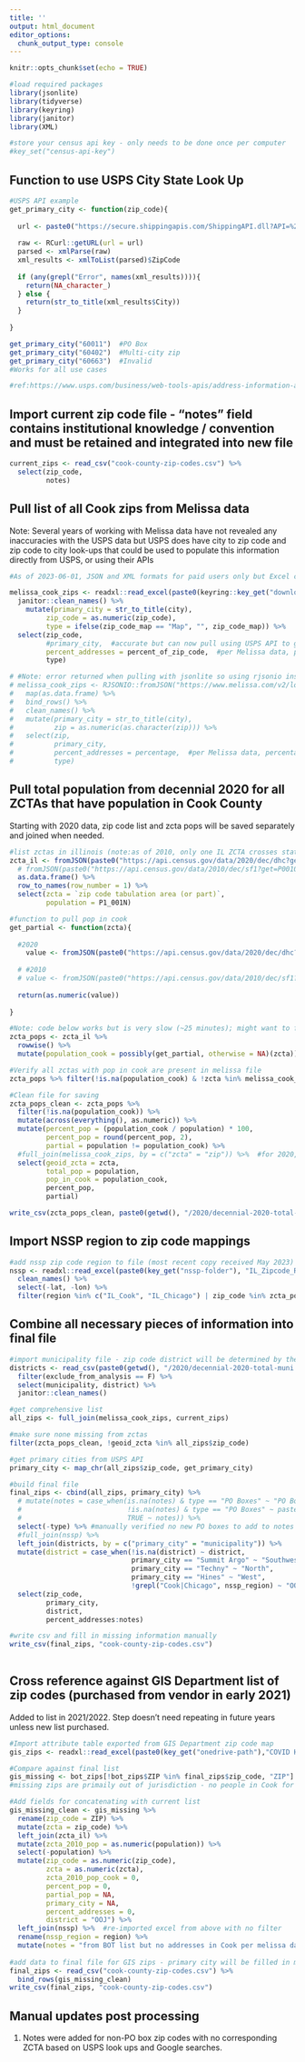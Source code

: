```yaml
---
title: ''
output: html_document
editor_options: 
  chunk_output_type: console
---
```


```r
knitr::opts_chunk$set(echo = TRUE)

#load required packages
library(jsonlite)
library(tidyverse)
library(keyring)
library(janitor)
library(XML)

#store your census api key - only needs to be done once per computer
#key_set("census-api-key")

```

## Function to use USPS City State Look Up

```r

#USPS API example 
get_primary_city <- function(zip_code){
  
  url <- paste0("https://secure.shippingapis.com/ShippingAPI.dll?API=%20CityStateLookup&XML=%20%3CCityStateLookupRequest%20USERID=%22", key_get("usps-api-user"), "%22%3E%20%3CZipCode%20ID=%270%27%3E%20%3CZip5%3E", zip_code, "%3C/Zip5%3E%20%3C/ZipCode%3E%20%3C/CityStateLookupRequest%3E")
  
  raw <- RCurl::getURL(url = url)
  parsed <- xmlParse(raw)
  xml_results <- xmlToList(parsed)$ZipCode
  
  if (any(grepl("Error", names(xml_results)))){
    return(NA_character_)
  } else {
    return(str_to_title(xml_results$City))
  }
  
}

get_primary_city("60011")  #PO Box
get_primary_city("60402")  #Multi-city zip
get_primary_city("60663")  #Invalid
#Works for all use cases

#ref:https://www.usps.com/business/web-tools-apis/address-information-api.pdf

```

## Import current zip code file - "notes" field contains institutional knowledge / convention and must be retained and integrated into new file

```r

current_zips <- read_csv("cook-county-zip-codes.csv") %>%
  select(zip_code, 
         notes)

```

## Pull list of all Cook zips from Melissa data

Note: Several years of working with Melissa data have not revealed any inaccuracies with the USPS data but USPS does have city to zip code and zip code to city look-ups that could be used to populate this information directly from USPS, or using their APIs

```r

#As of 2023-06-01, JSON and XML formats for paid users only but Excel can be downloaded from this look-up: https://lookups.melissa.com/home/countyzip/state/?state=IL&fips=17031

melissa_cook_zips <- readxl::read_excel(paste0(keyring::key_get("downloads_path"), "zip_county_17031_202306011155.xlsx")) %>%
  janitor::clean_names() %>%
    mutate(primary_city = str_to_title(city),
         zip_code = as.numeric(zip_code),
         type = ifelse(zip_code_map == "Map", "", zip_code_map)) %>%
  select(zip_code,
         #primary_city,  #accurate but can now pull using USPS API to get primary city for all entries in list (including zips from BOT list not present here)
         percent_addresses = percent_of_zip_code,  #per Melissa data, percentage reflects percent addresses in cook county
         type)

# #Note: error returned when pulling with jsonlite so using rjsonio instead
# melissa_cook_zips <- RJSONIO::fromJSON("https://www.melissa.com/v2/lookups/countyzip/state/?fips=17031&fmt=json") %>%
#   map(as.data.frame) %>% 
#   bind_rows() %>%
#   clean_names() %>%
#   mutate(primary_city = str_to_title(city),
#          zip = as.numeric(as.character(zip))) %>%
#   select(zip,
#          primary_city,
#          percent_addresses = percentage,  #per Melissa data, percentage reflects percent addresses in cook county
#          type)

```

## Pull total population from decennial 2020 for all ZCTAs that have population in Cook County

Starting with 2020 data, zip code list and zcta pops will be saved separately and joined when needed.

```r

#list zctas in illinois (note:as of 2010, only one IL ZCTA crosses state lines, down state so not of concern for CCDPH)
zcta_il <- fromJSON(paste0("https://api.census.gov/data/2020/dec/dhc?get=P1_001N,NAME&for=zip%20code%20tabulation%20area%20(or%20part):*&in=state:17&key=", key_get("census-api-key"))) %>%
  # fromJSON(paste0("https://api.census.gov/data/2010/dec/sf1?get=P001001,NAME&for=zip%20code%20tabulation%20area%20(or%20part):*&in=state:17&key=", key_get("census-api-key"))) %>%
  as.data.frame() %>%
  row_to_names(row_number = 1) %>%
  select(zcta = `zip code tabulation area (or part)`,
         population = P1_001N)

#function to pull pop in cook
get_partial <- function(zcta){
  
  #2020
    value <- fromJSON(paste0("https://api.census.gov/data/2020/dec/dhc?get=P1_001N,NAME&for=county%20(or%20part):031&in=state:17%20zip%20code%20tabulation%20area%20(or%20part):", zcta, "&key=", key_get("census-api-key")))[2,1]
  
  # #2010
  # value <- fromJSON(paste0("https://api.census.gov/data/2010/dec/sf1?get=P001001,NAME&for=county%20(or%20part):031&in=state:17%20zip%20code%20tabulation%20area%20(or%20part):", zcta, "&key=", key_get("census-api-key")))[2,1]
  
  return(as.numeric(value))
  
}

#Note: code below works but is very slow (~25 minutes); might want to for loop with try() at some point
zcta_pops <- zcta_il %>%
  rowwise() %>%
  mutate(population_cook = possibly(get_partial, otherwise = NA)(zcta))

#Verify all zctas with pop in cook are present in melissa file
zcta_pops %>% filter(!is.na(population_cook) & !zcta %in% melissa_cook_zips$zip_code)

#Clean file for saving
zcta_pops_clean <- zcta_pops %>%
  filter(!is.na(population_cook)) %>%
  mutate(across(everything(), as.numeric)) %>%
  mutate(percent_pop = (population_cook / population) * 100,
         percent_pop = round(percent_pop, 2),
         partial = population != population_cook) %>%
  #full_join(melissa_cook_zips, by = c("zcta" = "zip")) %>%  #for 2020, splitting pops into separate file
  select(geoid_zcta = zcta,
         total_pop = population,
         pop_in_cook = population_cook,
         percent_pop, 
         partial)

write_csv(zcta_pops_clean, paste0(getwd(), "/2020/decennial-2020-total-zcta.csv"))

```

## Import NSSP region to zip code mappings

```r

#add nssp zip code region to file (most recent copy received May 2023)
nssp <- readxl::read_excel(paste0(key_get("nssp-folder"), "IL_Zipcode_Region_Mappings.xlsx")) %>% 
  clean_names() %>% 
  select(-lat, -lon) %>%
  filter(region %in% c("IL_Cook", "IL_Chicago") | zip_code %in% zcta_pops_clean$zcta | zip_code %in% melissa_cook_zips$zip_code)

```

## Combine all necessary pieces of information into final file

```r

#import municipality file - zip code district will be determined by the district of the primary city
districts <- read_csv(paste0(getwd(), "/2020/decennial-2020-total-muni.csv")) %>%
  filter(exclude_from_analysis == F) %>%
  select(municipality, district) %>%
  janitor::clean_names()

#get comprehensive list
all_zips <- full_join(melissa_cook_zips, current_zips)

#make sure none missing from zctas
filter(zcta_pops_clean, !geoid_zcta %in% all_zips$zip_code)

#get primary cities from USPS API
primary_city <- map_chr(all_zips$zip_code, get_primary_city)

#build final file
final_zips <- cbind(all_zips, primary_city) %>%
  # mutate(notes = case_when(is.na(notes) & type == "PO Boxes" ~ "PO Boxes",
  #                          !is.na(notes) & type == "PO Boxes" ~ paste0(notes, "; PO Boxes"),
  #                          TRUE ~ notes)) %>%
  select(-type) %>% #manually verified no new PO boxes to add to notes field
  #full_join(nssp) %>%
  left_join(districts, by = c("primary_city" = "municipality")) %>%
  mutate(district = case_when(!is.na(district) ~ district,
                              primary_city == "Summit Argo" ~ "Southwest",
                              primary_city == "Techny" ~ "North",
                              primary_city == "Hines" ~ "West",
                              !grepl("Cook|Chicago", nssp_region) ~ "OOJ")) %>%
  select(zip_code, 
         primary_city, 
         district,
         percent_addresses:notes)

#write csv and fill in missing information manually
write_csv(final_zips, "cook-county-zip-codes.csv")
  

```

## Cross reference against GIS Department list of zip codes (purchased from vendor in early 2021)

Added to list in 2021/2022. Step doesn't need repeating in future years unless new list purchased.

```r

#Import attribute table exported from GIS Department zip code map
gis_zips <- readxl::read_excel(paste0(key_get("onedrive-path"),"COVID Home/Home working temp/gis_zips.xlsx"))

#Compare against final list
gis_missing <- bot_zips[!bot_zips$ZIP %in% final_zips$zip_code, "ZIP"] 
#missing zips are primaily out of jurisdiction - no people in Cook for corresponding zip codes

#Add fields for concatenating with current list
gis_missing_clean <- gis_missing %>%
  rename(zip_code = ZIP) %>%
  mutate(zcta = zip_code) %>%
  left_join(zcta_il) %>% 
  mutate(zcta_2010_pop = as.numeric(population)) %>%
  select(-population) %>%
  mutate(zip_code = as.numeric(zip_code),
         zcta = as.numeric(zcta),
         zcta_2010_pop_cook = 0,
         percent_pop = 0,
         partial_pop = NA,
         primary_city = NA,
         percent_addresses = 0,
         district = "OOJ") %>%
  left_join(nssp) %>%  #re-imported excel from above with no filter
  rename(nssp_region = region) %>%
  mutate(notes = "from BOT list but no addresses in Cook per melissa data")
  
#add data to final file for GIS zips - primary city will be filled in manually from USPS lookups
final_zips <- read_csv("cook-county-zip-codes.csv") %>%
  bind_rows(gis_missing_clean)
write_csv(final_zips, "cook-county-zip-codes.csv")

```

## Manual updates post processing

1) Notes were added for non-PO box zip codes with no corresponding ZCTA based on USPS look ups and Google searches. 

